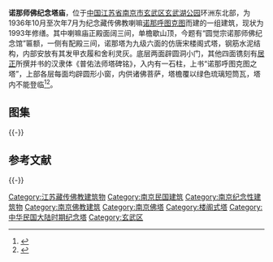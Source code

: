 {{文物保护单位
| 级别 = 市县级
| 省名 = 江苏省
| 市/县名 = 南京市
| 图片 = [[File:Lamasery_and_Nuona_Tower_in_Xuanwu_Lake_2012-11.JPG|260px]]<br><small>2012年11月</small>
| 名称 = 喇嘛庙、诺那塔
| 编号 = 4-87
| 分类 = 近代重要史迹及代表性建筑
| 所在 = {{CHN}}[[江蘇省|江蘇省]][[南京市|南京市]][[玄武区|玄武区]]玄武湖环洲
| 时代 = 民国
| 登录 = 2012年3月
}}  
'''诺那师佛纪念塔庙'''，位于[[中国|中国]][[江苏省|江苏省]][[南京市|南京市]][[玄武区|玄武区]][[玄武湖|玄武湖公园]]环洲东北部，为1936年10月至次年7月为纪念藏传佛教喇嘛[[诺那呼图克图|诺那呼图克图]]而建的一组建筑，现状为1993年修缮。其中喇嘛庙正殿面阔三间，单檐歇山顶，今题有“圆觉宗诺那师佛纪念馆”匾额，一侧有配殿三间，诺那塔为九级六面的仿唐宋楼阁式塔，钢筋水泥结构，内部安放有其发甲衣履和舍利灵灰。底层两面辟圆洞小门，其他四面镌刻有[[居正|居正]]所撰并书的汉隶体《普佑法师塔碑铭》，入内有一石柱，上书“诺那呼图克图之塔”，上部各层每面均辟圆形小窗，内供诸佛菩萨，塔檐覆以绿色琉璃短筒瓦，塔内不能登临<ref>{{cite web|url=http://www.yangtse.com/system/2011/11/21/012115982.shtml|title=《玄武湖喇嘛庙重修 缘自一张结婚照片》|accessdate=2013-12-04|work=|publisher=扬子晚报}}{{dead link|date=2018年5月 |bot=InternetArchiveBot |fix-attempted=yes }}</ref><ref>{{cite web|url=http://njdfz.nje.cn/HTMLNEWS/1124/2009629213843.htm|title=《南京佛教建筑》|accessdate=2013-12-04|work=|publisher=南京地方志网|deadurl=yes|archiveurl=https://web.archive.org/web/20121101231547/http://njdfz.nje.cn/HTMLNEWS/1124/2009629213843.htm|archivedate=2012-11-01}}</ref>。
== 图集 ==
{{multiple image
| align  = left
| image1 = The Norla pagoda and temple (Nankin no Zen Cho).jpg
| width1 = 187
| caption1 = 1940年左右的诺那庙、塔
| image2 = Lamasery in Xuanwu Lake 01 2012-11.JPG
| width2 = 200
| caption2 = 喇嘛庙
| image3 = Lamasery in Xuanwu Lake 03 2012-11.JPG
| width3 = 200
| caption3 = 喇嘛庙匾额
| image4 = Nuona Tower in Xuanwu Lake 03 2012-11.JPG
| width4 = 111
| caption4 = 诺那塔
}}
{{-}}

== 参考文献 ==
{{Reflist}}

{{-}}
{{玄武湖}}
{{南京民国建筑}}

{{DEFAULTSORT:L}}
[[Category:江苏藏传佛教建筑物|Category:江苏藏传佛教建筑物]]
[[Category:南京民国建筑|Category:南京民国建筑]]
[[Category:南京纪念性建筑物|Category:南京纪念性建筑物]]
[[Category:南京佛教建筑|Category:南京佛教建筑]]
[[Category:南京佛塔|Category:南京佛塔]]
[[Category:楼阁式塔|Category:楼阁式塔]]
[[Category:中华民国大陆时期纪念塔|Category:中华民国大陆时期纪念塔]]
[[Category:玄武区|Category:玄武区]]

{{nanjing-stub}}